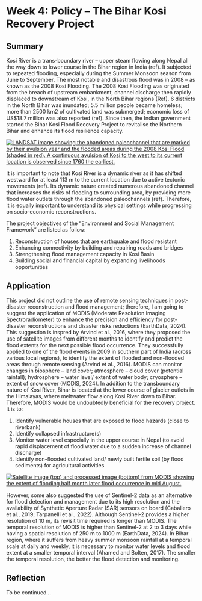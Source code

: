 # Week 4: Policy -- The Bihar Kosi Recovery Project

## Summary

Kosi River is a trans-boundary river -- upper steam flowing along Nepal all the way down to lower course in the Bihar region in India (ref). It subjected to repeated flooding, especially during the Summer Monsoon season from June to September. The most notable and disastrous flood was in 2008 -- as known as the 2008 Kosi Flooding. The 2008 Kosi Flooding was originated from the breach of upstream embankment, channel discharge then rapidly displaced to downstream of Kosi, in the North Bihar regions (Ref). 6 districts in the North Bihar was inundated; 5.5 million people became homeless; more than 2500 km2 of cultivated land was submerged; economic loss of US\$18.7 million was also reported (ref). Since then, the Indian government started the Bihar Kosi Flood Recovery Project to revitalise the Northern Bihar and enhance its flood resilience capacity.

[![LANDSAT image showing the abandoned paleochannel that are marked by their avulsion year and the flooded areas during the 2008 Kosi Flood (shaded in red). A continuous avulsion of Kosi to the west to its current location is observed since 1760 the earliest.](images/Kosi_avulsion.jpg){fig-align="center"}](Kosi_avulsion)

It is important to note that Kosi River is a dynamic river as it has shifted westward for at least 113 m to the current location due to active tectonic movements (ref). Its dynamic nature created numerous abandoned channel that increases the risks of flooding to surrounding area, by providing more flood water outlets through the abandoned paleochannels (ref). Therefore, it is equally important to understand its physical settings while progressing on socio-economic reconstructions.

The project objectives of the "Environment and Social Management Framework" are listed as follow:

1.  Reconstruction of houses that are earthquake and flood resistant
2.  Enhancing connectivity by building and repairing roads and bridges
3.  Strengthening flood management capacity in Kosi Basin
4.  Building social and financial capital by expanding livelihoods opportunities

## Application

This project did not outline the use of remote sensing techniques in post-disaster reconstruction and flood management; therefore, I am going to suggest the application of MODIS (Moderate Resolution Imaging Spectroradiometer) to enhance the precision and efficiency for post-disaster reconstructions and disaster risks reductions (EarthData, 2024). This suggestion is inspred by Arvind et al., 2016, where they proposed the use of satellite images from different months to identify and predict the flood extents for the next possible flood occurrence. They successfully applied to one of the flood events in 2009 in southern part of India (across various local regions), to identify the extent of flooded and non-flooded areas through remote sensing (Arvind et al., 2016). MODIS can monitor changes in biosphere -- land cover; atmosphere -- cloud cover (potential rainfall); hydrosphere -- water level/ extent of water body; cryosphere -- extent of snow cover (MODIS, 2024). In addition to the transboundary nature of Kosi River, Bihar is located at the lower course of glacier outlets in the Himalayas, where meltwater flow along Kosi River down to Bihar. Therefore, MODIS would be undoubtedly beneficial for the recovery project. It is to:

1.  Identify vulnerable houses that are exposed to flood hazards (close to riverbank)
2.  Identify collapsed infrastructure(s)
3.  Monitor water level especially in the upper course in Nepal (to avoid rapid displacement of flood water due to a sudden increase of channel discharge)
4.  Identify non-flooded cultivated land/ newly built fertile soil (by flood sediments) for agricultural activities

[![Satellite image (top) and processed image (bottom) from MODIS showing the extent of flooding half month later flood occurrence in mid August.](images/Kosi_TMO_DFO_2008246.jpg){fig-align="center"}](Kosi_flood_satellite_image)

However, some also suggested the use of Sentinel-2 data as an alternative for flood detection and management due to its high resolution and the availability of Synthetic Aperture Radar (SAR) sensors on board (Caballero et al., 2019; Tarpanelli et al., 2022). Although Sentinel-2 provides a higher resolution of 10 m, its revisit time required is longer than MODIS. The temporal resolution of MODIS is higher than Sentinel-2 at 2 to 3 days while having a spatial resolution of 250 m to 1000 m (EarthData, 2024). In Bihar region, where it suffers from heavy summer monsoon rainfall at a temporal scale at daily and weekly, it is necessary to monitor water levels and flood extent at a smaller temporal interval (Ahamed and Bolten, 2017). The smaller the temporal resolution, the better the flood detection and monitoring.

## Reflection

To be continued...
